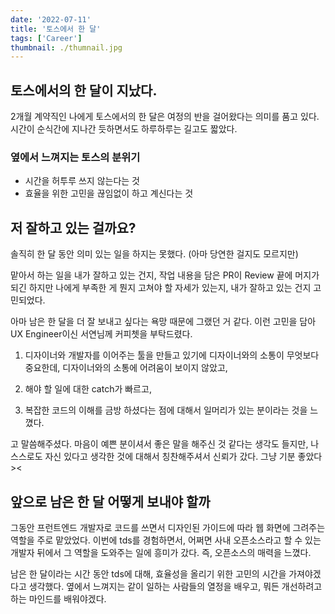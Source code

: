 ```yaml
---
date: '2022-07-11'
title: '토스에서 한 달'
tags: ['Career']
thumbnail: ./thumnail.jpg
---
```


## 토스에서의 한 달이 지났다.

2개월 계약직인 나에게 토스에서의 한 달은 여정의 반을 걸어왔다는 의미를 품고 있다.
시간이 순식간에 지나간 듯하면서도 하루하루는 길고도 짧았다.

### 옆에서 느껴지는 토스의 분위기

- 시간을 허투루 쓰지 않는다는 것
- 효율을 위한 고민을 끊임없이 하고 계신다는 것


## 저 잘하고 있는 걸까요?

솔직히 한 달 동안 의미 있는 일을 하지는 못했다.
(아마 당연한 걸지도 모르지만)

맡아서 하는 일을 내가 잘하고 있는 건지,
작업 내용을 담은 PR이 Review 끝에 머지가 되긴 하지만
나에게 부족한 게 뭔지 고쳐야 할 자세가 있는지,
내가 잘하고 있는 건지 고민되었다.

아마 남은 한 달을 더 잘 보내고 싶다는 욕망 때문에 그랬던 거 같다.
이런 고민을 담아 UX Engineer이신 서연님께 커피쳇을 부탁드렸다.

1. 디자이너와 개발자를 이어주는 툴을 만들고 있기에 디자이너와의 소통이 무엇보다 중요한데,
디자이너와의 소통에 어려움이 보이지 않았고,

2. 해야 할 일에 대한 catch가 빠르고,

3. 복잡한 코드의 이해를 금방 하셨다는 점에 대해서 일머리가 있는 분이라는 것을 느꼈다.

고 말씀해주셨다. 마음이 예쁜 분이셔서 좋은 말을 해주신 것 같다는 생각도 들지만,
나 스스로도 자신 있다고 생각한 것에 대해서 칭찬해주셔서 신뢰가 갔다. 그냥 기분 좋았다><


## 앞으로 남은 한 달 어떻게 보내야 할까

그동안 프런트엔드 개발자로 코드를 쓰면서 디자인된 가이드에 따라 웹 화면에 그려주는 역할을 주로 맡았었다.
이번에 tds를 경험하면서, 어쩌면 사내 오픈소스라고 할 수 있는 개발자 뒤에서 그 역할을 도와주는 일에 흥미가 갔다.
즉, 오픈소스의 매력을 느꼈다.

남은 한 달이라는 시간 동안 tds에 대해,
효율성을 올리기 위한 고민의 시간을 가져야겠다고 생각했다.
옆에서 느껴지는 같이 일하는 사람들의 열정을 배우고,
뭐든 개선하려고 하는 마인드를 배워야겠다.
